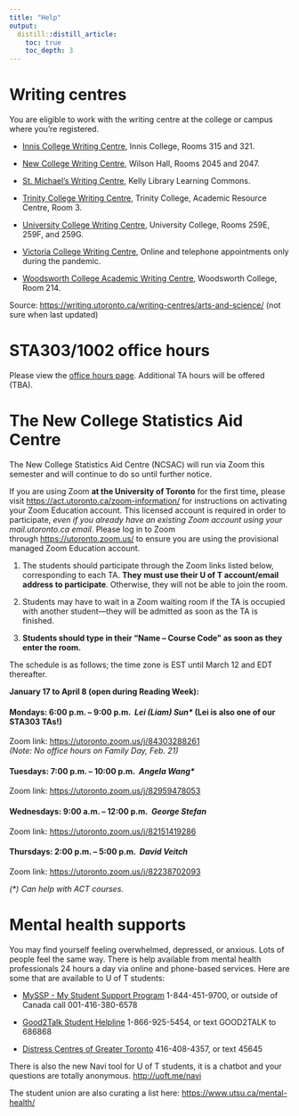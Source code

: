 ```yaml
---
title: "Help"
output: 
  distill::distill_article:
    toc: true
    toc_depth: 3
---
```


# Writing centres

You are eligible to work with the writing centre at the college or campus where you're registered.

-   [Innis College Writing Centre](http://innis.utoronto.ca/current-students/academic/innis/writing-centre/), Innis College, Rooms 315 and 321.

-   [New College Writing Centre](http://www.newcollege.utoronto.ca/academics/writing-centre/), Wilson Hall, Rooms 2045 and 2047.

-   [St. Michael's Writing Centre](https://library.stmikes.utoronto.ca/research/), Kelly Library Learning Commons.

-   [Trinity College Writing Centre](http://www.trinity.utoronto.ca/student-services/support/writing-centre.html), Trinity College, Academic Resource Centre, Room 3.

-   [University College Writing Centre](http://www.uc.utoronto.ca/writing-centre), University College, Rooms 259E, 259F, and 259G.

-   [Victoria College Writing Centre](https://www.vic.utoronto.ca/current-students/registrars-office/writing-centre), Online and telephone appointments only during the pandemic.

-   [Woodsworth College Academic Writing Centre](http://www.wdw.utoronto.ca/index.php/current_students/academic_writing_centre/), Woodsworth College, Room 214.

Source: <https://writing.utoronto.ca/writing-centres/arts-and-science/> (not sure when last updated)

# STA303/1002 office hours

Please view the [office hours page](https://q.utoronto.ca/courses/253305/pages/office-hours). Additional TA hours will be offered (TBA).

# The New College Statistics Aid Centre

The New College Statistics Aid Centre (NCSAC) will run via Zoom this semester and will continue to do so until further notice. 

If you are using Zoom **at the University of Toronto** for the first time**,** please visit <https://act.utoronto.ca/zoom-information/> for instructions on activating your Zoom Education account. This licensed account is required in order to participate, *even if you already have an existing Zoom account using your mail.utoronto.ca email*. Please log in to Zoom through [https://utoronto.zoom.us/](https://utoronto.zoom.us/%22) to ensure you are using the provisional managed Zoom Education account.

1.  The students should participate through the Zoom links listed below, corresponding to each TA. **They** **must use their U of T account/email address to participate**. Otherwise, they will not be able to join the room.

2.  Students may have to wait in a Zoom waiting room if the TA is occupied with another student---they will be admitted as soon as the TA is finished.

3.  **Students should type in their "Name -- Course Code" as soon as they enter the room.**

The schedule is as follows; the time zone is EST until March 12 and EDT thereafter.

**January 17 to April 8 (open during Reading Week):**

#### Mondays: 6:00 p.m. -- 9:00 p.m.  *Lei (Liam) Sun\** **(Lei is also one of our STA303 TAs!)**

Zoom link: <https://utoronto.zoom.us/j/84303288261>\
*(Note: No office hours on Family Day, Feb. 21)*

#### Tuesdays: 7:00 p.m. -- 10:00 p.m.  *Angela Wang\**

Zoom link: <https://utoronto.zoom.us/j/82959478053>

#### Wednesdays: 9:00 a.m. -- 12:00 p.m.  *George Stefan*

Zoom link: <https://utoronto.zoom.us/j/82151419286>

#### Thursdays: 2:00 p.m. -- 5:00 p.m.  *David Veitch*

Zoom link: [https://utoronto.zoom.us/j/82238702093](https://utoronto.zoom.us/j/82238702093.)

*(\*) Can help with ACT courses.*

# Mental health supports

You may find yourself feeling overwhelmed, depressed, or anxious. Lots of people feel the same way. There is help available from mental health professionals 24 hours a day via online and phone-based services. Here are some that are available to U of T students:

-   [MySSP - My Student Support Program](https://www.studentlife.utoronto.ca/hwc/myssp) 1-844-451-9700, or outside of Canada call 001-416-380-6578

-   [Good2Talk Student Helpline](https://good2talk.ca/) 1-866-925-5454, or text GOOD2TALK to 686868

-   [Distress Centres of Greater Toronto](https://www.torontodistresscentre.com/) 416-408-4357, or text 45645

There is also the new Navi tool for U of T students, it is a chatbot and your questions are totally anonymous. <http://uoft.me/navi>

The student union are also curating a list here: <https://www.utsu.ca/mental-health/>
